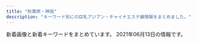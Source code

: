 ```yaml
---
title: "秋葉原・神田"
description: "キーワード別にの巨乳アジアン・チャイナエステ嬢情報をまとめました。"
---
```


新着画像と新着キーワードをまとめています。
2021年06月13日の情報です。

<DmmAffiliateIns />
<KeywordTable
  shops={
    [
    {
        "name": "\u767e\u5408",
        "img_links": [
            "http://yuri.es-relax.info/images/sayuri1.jpg",
            "http://yuri.es-relax.info/images/bg_header.jpg",
            "http://yuri.es-relax.info/images/info5.jpg",
            "http://yuri.es-relax.info/images/nao1.jpg",
            "http://yuri.es-relax.info/gals/riri1.jpg",
            "http://yuri.es-relax.info/images/yuyu1.jpg",
            "http://yuri.es-relax.info/images/info3.png",
            "http://yuri.es-relax.info/gals/mimi1.jpg",
            "http://yuri.es-relax.info/images/nana1.jpg",
            "http://yuri.es-relax.info/images/hana1.jpg",
            "http://yuri.es-relax.info/gals/yuki1.jpg"
        ],
        "station": "JR\u795e\u7530\u99c5\u6771\u53e3",
        "url": "http://yuri.es-relax.info/",
        "keywords": {
            "86": 14,
            "D": 12,
            "88": 2
        }
    },
    {
        "station": "JR\u79cb\u8449\u539f\u99c5\u662d\u548c\u901a\u308a\u53e3",
        "name": "BELIRE \uff5e\u30d9\u30ea\u30fc\u30eb\uff5e",
        "img_links": [
            "http://belire.este.work/nav-004.png",
            "http://belire.este.work/2/uploadimg/1610605644.jpg",
            "http://belire.este.work/tel.png",
            "http://belire.este.work/s.jpg",
            "http://belire.este.work/2/uploadimg/1610605582.jpg",
            "http://belire.este.work/nav-003.png",
            "http://belire.este.work/nav-006.png",
            "http://belire.este.work/2/uploadimg/1615207989.jpeg",
            "http://belire.este.work/2/uploadimg/1610605742.jpg",
            "http://belire.este.work/nav-001.png",
            "http://belire.este.work/2/uploadimg/1610605548.jpg",
            "http://belire.este.work/nav-002.png",
            "http://belire.este.work/2/uploadimg/1610605503.jpg",
            "http://belire.este.work/2/uploadimg/1610605615.jpg",
            "http://belire.este.work/2/uploadimg/1610605327.jpg",
            "http://belire.este.work/no.png",
            "http://belire.este.work/2/uploadimg/1610605808.jpg",
            "http://belire.este.work/2/uploadimg/1615208613.jpg",
            "http://belire.este.work/2/uploadimg/1610605976.jpg",
            "http://belire.este.work/2/uploadimg/1610605467.jpg",
            "http://belire.este.work/2/uploadimg/1610605371.jpg",
            "http://belire.este.work/nav-005.png",
            "http://belire.este.work/2/uploadimg/1610605894.jpg",
            "http://belire.este.work/2/uploadimg/1617950122.jpg",
            "http://belire.este.work/2/uploadimg/1610605781.jpg"
        ],
        "keywords": {
            "98": 1,
            "83": 1,
            "D": 13,
            "\u30bb\u30af\u30b7\u30fc": 1,
            "86": 14,
            "C": 1,
            "G": 1
        },
        "url": "http://belire.este.work/"
    },
    {
        "url": "https://yumegokochi1.com/",
        "keywords": {},
        "name": "\u30d1\u30f3\u30c0\u30de\u30c3\u30b5\u30fc\u30b8",
        "img_links": [
            "https://yumegokochi1.com/_src/49451739/s__37322773.jpg",
            "https://yumegokochi1.com/_src/55217507/214f3b06-7a93-4435-b67c-653f20247784.jpg",
            "https://yumegokochi1.com/_src/49451714/img20200920211111185467.png",
            "https://yumegokochi1.com/_src/49800727/1.jpg",
            "https://yumegokochi1.com/_src/49451804/9dfc3519-db15-4421-9d5a-72bca41cf758.jpg",
            "https://yumegokochi1.com/_src/53271233/hinamatsuri.png",
            "https://yumegokochi1.com/_src/49451698/img20200920211111185467.png",
            "https://yumegokochi1.com/_src/55217509/1195bb54-42ae-4ce1-a948-abcf52be2a7c.jpg",
            "https://yumegokochi1.com/_src/49451751/s__37707790.jpg",
            "https://yumegokochi1.com/_src/55217505/2c753258-4b4a-4436-bb01-dddebc1a6933.jpg",
            "https://yumegokochi1.com/_src/49801147/1.jpg",
            "https://yumegokochi1.com/_src/49451694/img20200920141422782540.png",
            "https://yumegokochi1.com/_src/49451706/img20200921221149975618.png",
            "https://yumegokochi1.com/_src/49451762/9dfc3519-db15-4421-9d5a-72bca41cf758.jpg",
            "https://yumegokochi1.com/_src/49451712/gettyimages-1124713982.jpg",
            "https://yumegokochi1.com/_src/55217501/6990384c-3515-4833-8cda-d2f79c2cc75a.jpg",
            "https://yumegokochi1.com/_src/49451690/tel.png",
            "https://yumegokochi1.com/_src/55217511/0c95e25e-714f-4694-8eef-4c2b56b7b26d.jpg",
            "https://yumegokochi1.com/_src/55217503/426fd58b-9de8-45c4-a8e1-43f1d9723af9.jpg",
            "https://yumegokochi1.com/_src/49451725/img20200920211111185467.png",
            "https://yumegokochi1.com/_src/49451708/img20200921221149975618.png",
            "https://yumegokochi1.com/_src/49451710/gettyimages-1124713982.jpg",
            "https://yumegokochi1.com/_src/49451704/img20200921221149975618.png"
        ],
        "station": "JR\u79cb\u8449\u539f\u99c5\u662d\u548c\u901a\u308a\u53e3"
    },
    {
        "name": "\u5143\u6c17\u5802\uff5e\u3052\u3093\u304d\u3069\u3046\uff5e",
        "keywords": {
            "86": 7,
            "C": 26,
            "D": 13,
            "91": 3,
            "E": 2,
            "F": 4,
            "87": 6,
            "85": 8,
            "88": 4,
            "H": 1
        },
        "img_links": [
            "http://genkidou.work/img/sta23.jpg",
            "http://genkidou.work/img/acc1.jpg",
            "http://genkidou.work/img/st28.jpg",
            "http://genkidou.work/img/st16.jpg",
            "http://genkidou.work/sp/img/st28.jpg",
            "http://genkidou.work/img/s4.jpg",
            "http://genkidou.work/sp/img/st6.jpg",
            "http://genkidou.work/img/st20.jpg",
            "http://genkidou.work/img/st0011.jpg",
            "http://genkidou.work/img/mo.png",
            "http://genkidou.work/img/s5.jpg",
            "http://genkidou.work/sp/img/tel.jpg",
            "http://genkidou.work/img/st29.jpg",
            "http://genkidou.work/sp/img/botton.jpg",
            "http://genkidou.work/img/koko_468x60.png",
            "http://genkidou.work/sp/img/st11.jpg",
            "http://genkidou.work/sp/img/sys.jpg",
            "http://genkidou.work/img/sta22.jpg",
            "http://genkidou.work/img/botton.jpg",
            "http://genkidou.work/sp/img/acc5.jpg",
            "http://genkidou.work/img/sta2.jpg",
            "http://genkidou.work/img/st010.jpg",
            "http://genkidou.work/sp/img/cam.jpg",
            "http://genkidou.work/sp/img/info.jpg",
            "http://genkidou.work/img/st2.jpg",
            "http://genkidou.work/sp/img/acc2.jpg",
            "http://genkidou.work/img/body2.jpg",
            "http://genkidou.work/img/sta10.jpg",
            "http://genkidou.work/sp/img/t-r.jpg",
            "http://genkidou.work/sp/img/pc.jpg",
            "http://genkidou.work/img/sta16.jpg",
            "http://genkidou.work/sp/img/t-s.jpg",
            "http://genkidou.work/img/acc5.jpg",
            "http://genkidou.work/img/sta28.jpg",
            "http://genkidou.work/sp/img/st27.jpg",
            "http://genkidou.work/img/fla.jpg",
            "http://genkidou.work/sp/img/time.jpg",
            "http://genkidou.work/img/fla-3.jpg",
            "http://genkidou.work/img/sta30.jpg",
            "http://genkidou.work/img/sta29.jpg",
            "http://genkidou.work/img/acc3.jpg",
            "http://genkidou.work/sp/img/p10.jpg",
            "http://genkidou.work/img/st6.jpg",
            "http://genkidou.work/sp/img/acc3.jpg",
            "http://genkidou.work/img/st011.jpg",
            "http://genkidou.work/sp/img/st30.jpg",
            "http://genkidou.work/img/st23.jpg",
            "http://genkidou.work/img/s2.jpg",
            "http://genkidou.work/sp/img/st29.jpg",
            "http://genkidou.work/sp/img/t-o.jpg",
            "http://genkidou.work/img/fla-1.jpg",
            "http://genkidou.work/sp/img/t-a.jpg",
            "http://genkidou.work/sp/img/sch.jpg",
            "http://genkidou.work/sp/img/st20.jpg",
            "http://genkidou.work/img/st30.jpg",
            "http://genkidou.work/img/sta6.jpg",
            "http://genkidou.work/sp/img/pic.jpg",
            "http://genkidou.work/img/sta20.jpg",
            "http://genkidou.work/sp/img/t-t.jpg",
            "http://genkidou.work/img/sta27.jpg",
            "http://genkidou.work/img/s1.jpg",
            "http://genkidou.work/img/acc2.jpg",
            "http://genkidou.work/sp/img/acc6.jpg",
            "http://genkidou.work/sp/img/p28.jpg",
            "http://genkidou.work/img/sta11.jpg",
            "http://genkidou.work/img/head.jpg",
            "http://genkidou.work/img/st27.jpg",
            "http://genkidou.work/sp/img/st23.jpg",
            "http://genkidou.work/sp/img/koko_234x60.png",
            "http://genkidou.work/sp/img/tit.jpg",
            "http://genkidou.work/img/fla-2.jpg",
            "http://genkidou.work/img/acc6.jpg",
            "http://genkidou.work/sp/img/add.jpg",
            "http://genkidou.work/sp/img/st10.jpg",
            "http://genkidou.work/sp/img/acc4.jpg",
            "http://genkidou.work/sp/img/st2.jpg",
            "http://genkidou.work/img/st22.jpg",
            "http://genkidou.work/sp/img/st22.jpg",
            "http://genkidou.work/sp/img/st16.jpg",
            "http://genkidou.work/sp/img/p27.jpg",
            "http://genkidou.work/img/acc4.jpg",
            "http://genkidou.work/sp/img/acc1.jpg"
        ],
        "station": "JR\u795e\u7530\u99c5\u897f\u53e3",
        "url": "http://genkidou.work/"
    },
    {
        "img_links": [
            "http://kenkoubo.link/wp-content/uploads/2017/03/05a.jpg",
            "http://kenkoubo.link/wp-content/themes/template-salon2/images/pickup-ttl.png",
            "http://kenkoubo.link/wp-content/uploads/2017/03/05.jpg",
            "http://kenkoubo.link/wp-content/uploads/2021/03/ayaka_4-300x400.jpeg",
            "http://kenkoubo.link/wp-content/uploads/2017/03/03-1.jpg",
            "http://kenkoubo.link/wp-content/uploads/2021/03/ayaka_4.jpeg",
            "http://kenkoubo.link/wp-content/themes/template-salon2/images/camp-bnr2.png",
            "http://kenkoubo.link/wp-content/uploads/2019/05/rin_image_1_syusei-250x375.jpeg",
            "http://kenkoubo.link/wp-content/themes/template-salon2/images/telm.png",
            "http://kenkoubo.link/wp-content/themes/template-salon2/images/info.png",
            "http://kenkoubo.link/wp-content/uploads/2017/03/07-1.jpg",
            "http://kenkoubo.link/wp-content/themes/template-salon2/images/08.jpg",
            "http://kenkoubo.link/wp-content/themes/template-salon2/images/05.jpg",
            "http://kenkoubo.link/wp-content/themes/template-salon2/images/slider1.jpg",
            "http://kenkoubo.link/wp-content/uploads/2017/03/05-1.jpg",
            "http://kenkoubo.link/wp-content/uploads/2019/05/rin_image_1_syusei-900x1600.jpeg",
            "http://kenkoubo.link/wp-content/uploads/2017/03/08a.jpg",
            "http://kenkoubo.link/wp-content/uploads/2017/03/08-250x375.jpg",
            "http://kenkoubo.link/wp-content/uploads/2017/03/09.jpg",
            "http://kenkoubo.link/wp-content/themes/template-salon2/images/camp-bnr4.png",
            "http://kenkoubo.link/wp-content/themes/template-salon2/images/camp-bnr.png",
            "http://kenkoubo.link/wp-content/uploads/2020/11/yuko_image_syusei-1.jpg",
            "http://kenkoubo.link/wp-content/uploads/2019/05/ai_image_1_syusei-250x375.jpeg",
            "http://kenkoubo.link/wp-content/themes/template-salon2/images/camp-bnr3.png",
            "http://kenkoubo.link/wp-content/themes/template-salon2/images/news-ttl.png",
            "https://www.mens-anavi.com/img/mens-esthe1.png",
            "http://kenkoubo.link/wp-content/themes/template-salon2/images/03.jpg",
            "http://kenkoubo.link/wp-content/uploads/2017/03/05-1-250x375.jpg",
            "http://kenkoubo.link/wp-content/uploads/2017/03/08-2.jpg",
            "http://kenkoubo.link/wp-content/themes/template-salon2/images/pickup-frame.png",
            "http://kenkoubo.link/wp-content/uploads/2017/03/08.jpg",
            "http://kenkoubo.link/wp-content/uploads/2021/03/ayaka_01-900x1201.jpeg",
            "http://es-tsudanuma.com/wp-content/uploads/2016/10/massage-de_88_31.jpg",
            "http://kenkoubo.link/wp-content/uploads/2020/11/yuko_image_syusei-1-250x375.jpg",
            "http://kenkoubo.link/wp-content/uploads/2021/03/ayaka_01-250x375.jpeg",
            "http://kenkoubo.link/wp-content/themes/template-salon2/images/info2.png",
            "http://kenkoubo.link/wp-content/uploads/2017/03/03-1-250x375.jpg",
            "http://kenkoubo.link/wp-content/uploads/2019/05/ai_image_1_syusei-900x1600.jpeg"
        ],
        "keywords": {
            "89": 4,
            "88": 4,
            "D": 6,
            "85": 2,
            "90": 2,
            "86": 2,
            "C": 8
        },
        "url": "http://kenkoubo.link",
        "name": "\u5065\u5eb7\u574a",
        "station": "JR\u795e\u7530\u99c5\u5317\u53e3"
    },
    {
        "name": "Aroma God -\u30a2\u30ed\u30de\u30b4\u30c3\u30c9-",
        "img_links": [
            "https://aroma-god.tokyo/img/system/campaign_new.jpg",
            "https://aroma-god.tokyo/img/top/nav_10.jpg",
            "https://aroma-god.tokyo/img/top/nav_07.jpg",
            "https://aroma-god.tokyo/img/system/campaign_open.jpg",
            "https://aroma-god.tokyo/img/top/nav_04.jpg",
            "https://aroma-god.tokyo/img/top/mobile.jpg",
            "https://aroma-god.tokyo/img/top/pic-1.png",
            "https://aroma-god.tokyo/img/st/st_rino.jpg",
            "https://aroma-god.tokyo/img/st/st_yui.jpg",
            "https://aroma-god.tokyo/img/st/st_ai.jpg",
            "https://aroma-god.tokyo/img/st/st_yuri.jpg",
            "https://aroma-god.tokyo/img/st/st_kaori.jpg",
            "https://aroma-god.tokyo/img/system/sys_step2.jpg",
            "https://aroma-god.tokyo/img/top/nav_05.jpg",
            "https://aroma-god.tokyo/img/system/sys_step3.jpg",
            "https://aroma-god.tokyo/img/top/pic-11.jpg",
            "https://aroma-god.tokyo/img/top/nav_09.jpg",
            "https://aroma-god.tokyo/img/st/st_rei.jpg",
            "https://aroma-god.tokyo/img/st/st_rika.jpg",
            "https://aroma-god.tokyo/img/system/sys_step4.jpg",
            "https://aroma-god.tokyo/img/system/sys_step1.jpg",
            "https://aroma-god.tokyo/img/st/st_yuki.jpg",
            "https://aroma-god.tokyo/img/top/nav_06.jpg",
            "https://aroma-god.tokyo/img/st/st_.jpg",
            "https://aroma-god.tokyo/img/system/campaign_birthday.jpg",
            "https://aroma-god.tokyo/img/top/nav_03.jpg"
        ],
        "keywords": {
            "C": 16,
            "\u7206\u4e73": 1,
            "84": 4,
            "F": 23,
            "86": 8,
            "D": 12,
            "\u4e73": 1,
            "82": 4,
            "90": 8,
            "83": 8,
            "88": 19
        },
        "station": "JR\u795e\u7530\u99c5\u5317\u53e3",
        "url": "https://aroma-god.tokyo/"
    },
    {
        "url": "http://www.asakusabashi-est.xyz/",
        "img_links": [
            "http://www.asakusabashi-est.xyz/images/shop/zi3.png",
            "http://www.asakusabashi-est.xyz/images/top/t2.jpg",
            "http://www.asakusabashi-est.xyz/images/shop/zi4.png",
            "http://www.asakusabashi-est.xyz/images/index-aridel_07.jpg",
            "http://www.asakusabashi-est.xyz/images/index-aridel_18.jpg",
            "http://www.asakusabashi-est.xyz/images/top/t3.png",
            "http://www.asakusabashi-est.xyz/images/idnex-down/index-down-if_12.jpg",
            "http://www.asakusabashi-est.xyz/images/shop/zi2.png",
            "http://www.asakusabashi-est.xyz/images/index-aridel_20.jpg",
            "http://www.asakusabashi-est.xyz/images/staff/4/2.jpg",
            "http://www.asakusabashi-est.xyz/images/staff/4/3.jpg",
            "http://www.asakusabashi-est.xyz/images/sys/lanmu-zi-s7.png",
            "http://www.asakusabashi-est.xyz/images/staff/2/moro/moro.jpg",
            "http://www.asakusabashi-est.xyz/images/index-aridel_10.jpg",
            "http://www.asakusabashi-est.xyz/images/staff/6.jpg",
            "http://www.asakusabashi-est.xyz/images/nav/lanmu-t-job.jpg",
            "http://www.asakusabashi-est.xyz/images/index-aridel_24.jpg",
            "http://www.asakusabashi-est.xyz/images/staff/4/4.jpg",
            "http://www.asakusabashi-est.xyz/images/staff/akira.jpg",
            "http://www.asakusabashi-est.xyz/images/idnex-down/index-down-if_07.jpg",
            "http://www.asakusabashi-est.xyz/images/index-aridel_02.jpg",
            "http://www.asakusabashi-est.xyz/images/idnex-down/index-down-if_05.jpg",
            "http://www.asakusabashi-est.xyz/images/shop/zi.png",
            "http://www.asakusabashi-est.xyz/images/idnex-down/index-down-if_03.jpg",
            "http://www.asakusabashi-est.xyz/images/nav/lanmu-t-st.jpg",
            "http://www.asakusabashi-est.xyz/images/top/t3.jpg",
            "http://www.asakusabashi-est.xyz/images/nav/lanmu-t-sys.jpg"
        ],
        "keywords": {
            "84": 1
        },
        "name": "Oualia\u30fb\u30af\u30aa\u30ea\u30a2",
        "station": "JR\u6d45\u8349\u6a4b\u99c5\u6771\u53e3"
    },
    {
        "img_links": [
            "http://esute-kanda.tokyo/images/st/st_ryo.jpg",
            "http://esute-kanda.tokyo/images/st/st_nono.jpg",
            "http://esute-kanda.tokyo/images/st/st_ringo.jpg",
            "http://esute-kanda.tokyo/images/st/st_mariko.jpg",
            "http://esute-kanda.tokyo/images/st/st_yuki.jpg",
            "http://esute-kanda.tokyo/images/st/st_nanami.jpg",
            "http://esute-kanda.tokyo/images/st/st_yuuka.jpg",
            "http://esute-kanda.tokyo/images/st/st_riko.jpg",
            "http://esute-kanda.tokyo/images/st/st_rui2.jpg",
            "http://esute-kanda.tokyo/images/st/st_jennie.jpg",
            "http://esute-kanda.tokyo/images/access/ac_photo.jpg",
            "http://esute-kanda.tokyo/images/top2.png",
            "http://esute-kanda.tokyo/images/st/st_moka.jpg",
            "http://esute-kanda.tokyo/images/st/st_mao.jpg",
            "http://esute-kanda.tokyo/images/top.png",
            "http://esute-kanda.tokyo/images/st/st_riri.jpg",
            "http://esute-kanda.tokyo/images/st/st_ran.jpg",
            "http://esute-kanda.tokyo/images/st/st_neko.jpg",
            "http://esute-kanda.tokyo/images/st/st_melon.jpg",
            "http://esute-kanda.tokyo/images/st/st_kanon.jpg",
            "http://esute-kanda.tokyo/images/st/st_mitsu.jpg",
            "http://esute-kanda.tokyo/images/st/st_sara.jpg",
            "http://esute-kanda.tokyo/images/st/st_jennie2.jpg",
            "http://esute-kanda.tokyo/images/st/st_suzu.jpg",
            "http://esute-kanda.tokyo/images/st/st_kokona.jpg",
            "http://esute-kanda.tokyo/images/st/st_yuyu.jpg",
            "http://esute-kanda.tokyo/images/st/st_ayaka.jpg"
        ],
        "url": "http://esute-kanda.tokyo/",
        "name": "\u8336\u8336",
        "keywords": {
            "F": 12,
            "\u4e73": 4,
            "D": 9,
            "\u5de8\u4e73": 1,
            "\u80f8": 2,
            "\u7206\u4e73": 3,
            "C": 18,
            "E": 3,
            "G": 4
        },
        "station": "\u795e\u7530\u99c5\u897f\u53e3"
    },
    {
        "img_links": [
            "http://jasmine-massage.info/img/head.jpg",
            "http://jasmine-massage.info/i/img/sta213.jpg",
            "http://jasmine-massage.info/img/sta218.jpg",
            "http://jasmine-massage.info/img/s213.jpg",
            "http://jasmine-massage.info/img/s218.jpg",
            "http://jasmine-massage.info/i/img/r1.jpg",
            "http://jasmine-massage.info/img/sj.jpg",
            "http://jasmine-massage.info/img/nos.jpg",
            "http://jasmine-massage.info/i/img/sta214.jpg",
            "http://jasmine-massage.info/i/img/r2.jpg",
            "http://jasmine-massage.info/img/botton.jpg",
            "http://jasmine-massage.info/img/st213.jpg",
            "http://jasmine-massage.info/img/sta213.jpg",
            "http://jasmine-massage.info/img/s214.jpg",
            "http://jasmine-massage.info/img/st218.jpg",
            "http://jasmine-massage.info/i/img/r3.jpg",
            "http://jasmine-massage.info/img/mo.png",
            "http://jasmine-massage.info/i/img/r4.jpg",
            "http://jasmine-massage.info/img/st214.jpg",
            "http://jasmine-massage.info/i/img/st218.jpg",
            "http://jasmine-massage.info/img/sta214.jpg",
            "http://jasmine-massage.info/i/img/sta218.jpg"
        ],
        "url": "http://jasmine-massage.info/",
        "keywords": {
            "86": 3,
            "D": 3,
            "85": 4,
            "C": 14
        },
        "station": "JR\u79cb\u8449\u539f\u99c5\u662d\u548c\u901a\u308a\u53e3",
        "name": "\u96a0\u308c\u5bb6"
    },
    {
        "url": "http://kaede.tyo.cm/",
        "keywords": {
            "D": 20,
            "85": 5,
            "88": 2,
            "C": 2,
            "84": 2,
            "F": 1,
            "87": 6,
            "90": 1,
            "E": 5,
            "86": 12,
            "\u4e73": 1
        },
        "station": "JR\u795e\u7530\u99c5\u6771\u53e3",
        "name": "\u604b\u306e\u82b1",
        "img_links": [
            "http://kaede.tyo.cm/photos/sites/15/2018/03/2018031401333199.jpg",
            "http://kaede.tyo.cm/photos/sites/15/2018/09/2018090301232862.jpg",
            "http://kaede.tyo.cm/images/mobile.png",
            "http://kaede.tyo.cm/photos/sites/15/2017/03/298510852981895493.jpg",
            "http://kaede.tyo.cm/photos/sites/15/2019/09/2019092410360674.jpg",
            "http://kaede.tyo.cm/photos/sites/15/2018/12/2018122510575438.jpg",
            "http://kaede.tyo.cm/photos/sites/15/2019/08/201908021145272.jpg",
            "http://kaede.tyo.cm/photos/sites/15/2018/12/2018122811325315.jpg",
            "http://kaede.tyo.cm/photos/sites/15/2017/05/05.jpg",
            "http://kaede.tyo.cm/photos/sites/15/2017/04/8.jpg",
            "http://kaede.tyo.cm/photos/sites/15/2017/04/st4.jpg",
            "http://kaede.tyo.cm/photos/sites/15/2019/11/2019110102312976.jpg",
            "http://kaede.tyo.cm/photos/sites/15/2018/09/2018092310253191.jpg",
            "http://kaede.tyo.cm/photos/sites/15/2018/10/2018101210462259.jpg",
            "http://kaede.tyo.cm/photos/sites/15/2018/07/2018070602462928.jpg",
            "http://kaede.tyo.cm/photos/sites/15/2018/12/2018122510562151.jpg",
            "http://kaede.tyo.cm/images/top.png",
            "http://kaede.tyo.cm/images/n1.jpg",
            "http://kaede.tyo.cm/photos/sites/15/2019/01/2019012110352218.jpg",
            "http://kaede.tyo.cm/photos/sites/15/2017/04/03.jpg",
            "http://kaede.tyo.cm/photos/sites/15/2018/04/2018042103445537.jpg",
            "http://kaede.tyo.cm/photos/sites/15/2018/07/2018071202180120.jpg",
            "http://kaede.tyo.cm/images/s_pick.png",
            "http://kaede.tyo.cm/photos/sites/15/2018/07/201807050359241.jpg",
            "http://kaede.tyo.cm/photos/sites/15/2019/07/2019072310543855.jpg",
            "http://kaede.tyo.cm/photos/sites/15/2017/12/2017121802123582.jpg",
            "http://kaede.tyo.cm/images/s1.png",
            "http://kaede.tyo.cm/images/room4.jpg",
            "http://kaede.tyo.cm/photos/sites/15/2018/01/2018013009203349.jpg",
            "http://kaede.tyo.cm/photos/sites/15/2017/05/10.jpg",
            "http://kaede.tyo.cm/images/n3.png",
            "http://kaede.tyo.cm/photos/sites/15/2020/08/2020081913203996.jpg",
            "http://kaede.tyo.cm/images/s_news.png",
            "http://kaede.tyo.cm/photos/sites/15/2018/12/2018122110282270.jpg",
            "http://kaede.tyo.cm/images/room2.jpg",
            "http://kaede.tyo.cm/photos/sites/15/2018/05/2018052602053211.jpg",
            "http://kaede.tyo.cm/photos/sites/15/2020/03/2020031613344696.jpg",
            "http://kaede.tyo.cm/photos/sites/15/2018/06/2018060802410544.jpg",
            "http://kaede.tyo.cm/photos/sites/15/2019/11/2019110102312566.jpg",
            "http://kaede.tyo.cm/photos/sites/15/2017/07/\u5fae\u4fe1\u56fe\u7247_20170731133036.jpg",
            "http://kaede.tyo.cm/photos/sites/15/2019/05/2019051510502494.jpg",
            "http://kaede.tyo.cm/images/room1.jpg",
            "http://kaede.tyo.cm/images/room3.jpg",
            "http://kaede.tyo.cm/photos/sites/15/2018/03/2018032208244424.jpg",
            "http://kaede.tyo.cm/photos/sites/15/2019/08/201908031036100.jpg",
            "http://kaede.tyo.cm/images/s3.png",
            "http://kaede.tyo.cm/photos/sites/15/2019/07/2019072218445895.jpg",
            "http://kaede.tyo.cm/images/s_staff.jpg",
            "http://kaede.tyo.cm/photos/sites/15/2017/11/2017112902394723.jpg",
            "http://kaede.tyo.cm/photos/sites/15/2017/05/1.jpg"
        ]
    },
    {
        "img_links": [
            "http://esthe-aroma.pink/img/m5.jpg",
            "http://esthe-aroma.pink/img/fla.jpg",
            "http://esthe-aroma.pink/img/m6.jpg",
            "http://esthe-aroma.pink/img/top.jpg",
            "http://esthe-aroma.pink/img/m1.jpg",
            "http://esthe-aroma.pink/img/cg021.jpg",
            "http://esthe-aroma.pink/img/no.png",
            "http://esthe-aroma.pink/img/m10.jpg",
            "http://esthe-aroma.pink/img/m2.jpg",
            "http://esthe-aroma.pink/img/stan.png",
            "http://esthe-aroma.pink/img/m4.jpg",
            "http://esthe-aroma.pink/img/m60.jpg",
            "http://esthe-aroma.pink/img/cg01.jpg",
            "http://esthe-aroma.pink/img/cg04.jpg",
            "http://esthe-aroma.pink/img/m30.jpg",
            "http://esthe-aroma.pink/img/cg07.jpg",
            "http://esthe-aroma.pink/img/m20.jpg",
            "http://esthe-aroma.pink/img/noo.png",
            "http://esthe-aroma.pink/img/cg03.jpg",
            "http://esthe-aroma.pink/img/cg011.jpg",
            "http://esthe-aroma.pink/img/cg05.jpg",
            "http://esthe-aroma.pink/img/cg06.jpg",
            "http://esthe-aroma.pink/img/cg02.jpg",
            "http://esthe-aroma.pink/img/m3.jpg"
        ],
        "url": "http://esthe-aroma.pink/",
        "station": "JR\u795e\u7530\u99c5\u6771\u53e3",
        "keywords": {
            "87": 1,
            "E": 1,
            "86": 4,
            "D": 4,
            "C": 2,
            "85": 2
        },
        "name": "\u604b\u306e\u65e5"
    },
    {
        "img_links": [
            "http://nene-kanda.net/images/share/pagetop.png",
            "http://nene-kanda.net/images/1.jpg",
            "http://nene-kanda.net/images/share/sptel.png",
            "http://nene-kanda.net/images/st/st_mimi.jpg",
            "http://nene-kanda.net/images/3.jpg",
            "http://nene-kanda.net/images/st/st_mao.jpg",
            "http://nene-kanda.net/images/2.jpg",
            "http://nene-kanda.net/images/st/st_miki.jpg",
            "http://nene-kanda.net/images/4.jpg",
            "http://nene-kanda.net/images/st/st_mirei.jpg",
            "http://nene-kanda.net/images/st/st_hitomi.jpg",
            "http://nene-kanda.net/images/share/tel.png",
            "http://nene-kanda.net/images/st/st_ruru.jpg",
            "http://nene-kanda.net/images/st/st_mie.jpg",
            "http://nene-kanda.net/images/topimage/subimage.jpg",
            "http://nene-kanda.net/images/st/st_marumi.jpg",
            "http://nene-kanda.net/images/topimage/topimage.jpg",
            "http://nene-kanda.net/images/st/st_saki.jpg",
            "http://nene-kanda.net/images/st/st_rumi.jpg"
        ],
        "url": "http://nene-kanda.net/index.html",
        "keywords": {
            "E": 4,
            "C": 44,
            "D": 20,
            "F": 4
        },
        "name": "NeNe\uff5e\u30cd\u30cd\uff5e",
        "station": "JR\u795e\u7530\u99c5\u5317\u53e3"
    },
    {
        "station": "JR\u795e\u7530\u99c5\u897f\u53e3",
        "url": "https://kanda-on.work/",
        "img_links": [
            "https://kanda-on.work/images/st/st_lemon.jpg",
            "https://kanda-on.work/images/top_campaign_bottom.jpg",
            "https://kanda-on.work/images/top2.png",
            "https://kanda-on.work/images/top.png",
            "https://kanda-on.work/images/st/st_yuzuki.jpg",
            "https://kanda-on.work/images/st/st_mika2.jpg",
            "https://kanda-on.work/images/st/st_ringo.jpg",
            "https://kanda-on.work/images/st/st_rara.jpg",
            "https://kanda-on.work/images/top_campaign.jpg",
            "https://kanda-on.work/images/st/st_miki.jpg",
            "https://kanda-on.work/images/st/st_yuri.jpg",
            "https://kanda-on.work/images/st/st_ruka.jpg",
            "https://kanda-on.work/images/st/st_haruka.jpg",
            "https://kanda-on.work/images/st/st_rio.jpg",
            "https://kanda-on.work/images/st/st_yuumi.jpg",
            "https://kanda-on.work/images/st/st_moe.jpg",
            "https://kanda-on.work/images/st/st_koko.jpg",
            "https://kanda-on.work/images/st/st_rara2.jpg",
            "https://kanda-on.work/images/st/st_kaori.jpg",
            "https://kanda-on.work/images/st/st_kana.jpg",
            "https://kanda-on.work/images/st/st_yuki.jpg",
            "https://kanda-on.work/images/st/st_mika.jpg",
            "https://kanda-on.work/images/st/st_ayumi.jpg",
            "https://kanda-on.work/images/st/st_arisa.jpg",
            "https://kanda-on.work/images/st/st_saya.jpg",
            "https://kanda-on.work/images/st/st_ruru.jpg",
            "https://kanda-on.work/images/st/st_akira.jpg",
            "https://kanda-on.work/images/st/st_natsuko.jpg",
            "https://kanda-on.work/images/st/st_kiki.jpg",
            "https://kanda-on.work/images/st/st_mina.jpg"
        ],
        "name": "\u6e29",
        "keywords": {
            "F": 29,
            "C": 33,
            "\u5de8\u4e73": 5,
            "\u4e73": 5
        }
    },
    {
        "img_links": [
            "http://k-cocoro.co/images/right_top.png",
            "http://k-cocoro.co/images/003.jpg",
            "http://k-cocoro.co/images/nei_03.png",
            "http://k-cocoro.co/images/remo.jpg",
            "http://k-cocoro.co/images/ss.jpg",
            "http://k-cocoro.co/images/news_top.jpg",
            "http://k-cocoro.co/images/shishu_02.jpg",
            "http://k-cocoro.co/images/pagetop.png",
            "http://k-cocoro.co/images/tite-staff.png",
            "http://k-cocoro.co/images/itigo1.jpg",
            "http://k-cocoro.co/images/nei_01.png",
            "http://k-cocoro.co/images/right_bottom.png",
            "http://k-cocoro.co/images/tite-magazine.png",
            "http://k-cocoro.co/images/mail.png",
            "http://k-cocoro.co/images/rika.jpg",
            "http://k-cocoro.co/images/girl_03.png",
            "http://k-cocoro.co/images/girl_01.png",
            "http://k-cocoro.co/images/004.jpg",
            "http://k-cocoro.co/images/shishu_01.jpg",
            "http://k-cocoro.co/images/girlx_top.png",
            "http://k-cocoro.co/images/grande.jpg",
            "http://k-cocoro.co/images/001.jpg",
            "http://k-cocoro.co/images/noimage.jpg",
            "http://k-cocoro.co/images/girl_top.png",
            "http://k-cocoro.co/images/s2.jpg",
            "http://k-cocoro.co/images/shishu_03.jpg",
            "http://k-cocoro.co/images/002.jpg",
            "http://k-cocoro.co/images/itigo2.jpg",
            "http://k-cocoro.co/images/mya.jpg",
            "http://k-cocoro.co/images/yui.jpg",
            "http://k-cocoro.co/images/yu.jpg"
        ],
        "station": "JR\u795e\u7530\u99c5\u6771\u53e3",
        "url": "http://k-cocoro.co/",
        "keywords": {
            "E": 2,
            "D": 3
        },
        "name": "COCORO"
    },
    {
        "name": "\u30e9\u30d6\u30ac\u30fc\u30c7\u30f3",
        "station": "JR\u79cb\u8449\u539f\u99c5\u662d\u548c\u901a\u308a\u53e3",
        "url": "https://love-garden.jp/",
        "keywords": {
            "\u30bb\u30af\u30b7\u30fc": 8,
            "89": 10,
            "92": 10,
            "87": 20,
            "85": 10,
            "C": 20,
            "D": 30,
            "86": 20,
            "E": 20
        },
        "img_links": [
            "https://love-garden.jp/wp-content/uploads/2020/10/entrance02.png",
            "https://love-garden.jp/images/staff/kiki.jpg",
            "https://love-garden.jp/wp-content/uploads/2018/03/tomo24.jpg",
            "https://love-garden.jp/images/staff/sayaka23.jpg",
            "https://love-garden.jp/img/room/entrance01.png",
            "https://love-garden.jp/wp-content/uploads/2020/10/shot-830x576.png",
            "https://love-garden.jp/images/staff/satomi22.png",
            "https://love-garden.jp/wp-content/uploads/2020/11/kiki.jpg",
            "https://love-garden.jp/wp-content/uploads/2020/10/ElGEs4UUcAATW6J.jpg",
            "https://love-garden.jp/images/staff/sera23.png",
            "https://love-garden.jp/wp-content/uploads/2021/05/yumi22.jpg",
            "https://love-garden.jp/wp-content/uploads/2020/10/entrance02-830x553.png",
            "https://love-garden.jp/img/about/oil1.png",
            "https://love-garden.jp/wp-content/uploads/2020/10/ElGEs4UUcAATW6J-550x400.jpg",
            "https://love-garden.jp/wp-content/uploads/2020/10/sayaka23.jpg",
            "https://love-garden.jp/wp-content/uploads/2015/05/lovegardendefault.jpg",
            "https://love-garden.jp/img/about/akasuri.png",
            "https://love-garden.jp/wp-content/uploads/2017/03/06.png",
            "https://love-garden.jp/img/about/oil2.png",
            "https://love-garden.jp/images/staff/yumi22.jpg",
            "https://love-garden.jp/images/staff/mio22_edit.jpg",
            "https://love-garden.jp/wp-content/uploads/2020/10/sera23.jpg",
            "https://love-garden.jp/images/staff/tomo.jpg",
            "https://love-garden.jp/img/room/entrance02.png",
            "https://love-garden.jp/wp-content/uploads/2020/11/5_pc.png",
            "https://love-garden.jp/wp-content/uploads/2021/05/mio22_edit.jpg",
            "https://love-garden.jp/wp-content/uploads/2016/12/07.png",
            "https://love-garden.jp/wp-content/uploads/2020/11/2_pc.png",
            "https://love-garden.jp/wp-content/uploads/2020/10/satomi22.png",
            "https://love-garden.jp/wp-content/uploads/2016/12/07-550x400.png",
            "https://love-garden.jp/img/about/awasentai.png",
            "https://love-garden.jp/wp-content/uploads/2020/10/ElGEs4UUcAATW6J-830x1107.jpg",
            "https://love-garden.jp/wp-content/uploads/2020/10/shot-550x400.png",
            "https://love-garden.jp/wp-content/uploads/2020/10/shot.png"
        ]
    },
    {
        "keywords": {
            "C": 28,
            "86": 5,
            "87": 3,
            "F": 1,
            "D": 23,
            "89": 1,
            "E": 3,
            "85": 21,
            "84": 6
        },
        "name": "\u7652\u611b",
        "station": "JR\u79cb\u8449\u539f\u99c5\u662d\u548c\u901a\u308a\u53e3",
        "url": "http://yu-ai.work/",
        "img_links": [
            "http://yu-ai.work/img/sc22.jpg",
            "http://yu-ai.work/img/st23.jpg",
            "http://yu-ai.work/img/sta16.jpg",
            "http://yu-ai.work/img/st012.jpg",
            "http://yu-ai.work/img/st9.jpg",
            "http://yu-ai.work/sp/img/botton.jpg",
            "http://yu-ai.work/img/st15.jpg",
            "http://yu-ai.work/img/botton.jpg",
            "http://yu-ai.work/img/sta22.jpg",
            "http://yu-ai.work/sp/img/t-r.jpg",
            "http://yu-ai.work/sp/img/t-t.jpg",
            "http://yu-ai.work/img/sc15.jpg",
            "http://yu-ai.work/img/st18.jpg",
            "http://yu-ai.work/img/st010.jpg",
            "http://yu-ai.work/sp/img/add.jpg",
            "http://yu-ai.work/sp/img/p24.jpg",
            "http://yu-ai.work/sp/img/t-s.jpg",
            "http://yu-ai.work/sp/img/p10.jpg",
            "http://yu-ai.work/img/st16.jpg",
            "http://yu-ai.work/sp/img/tel.jpg",
            "http://yu-ai.work/sp/img/sta10.jpg",
            "http://yu-ai.work/sp/img/sta16.jpg",
            "http://yu-ai.work/img/acc1.jpg",
            "http://yu-ai.work/img/st018.jpg",
            "http://yu-ai.work/sp/img/info.jpg",
            "http://yu-ai.work/sp/img/p18.jpg",
            "http://yu-ai.work/img/sta10.jpg",
            "http://yu-ai.work/sp/img/sta22.jpg",
            "http://yu-ai.work/img/sc25.jpg",
            "http://yu-ai.work/sp/img/acc3.jpg",
            "http://yu-ai.work/sp/img/sta24.jpg",
            "http://yu-ai.work/img/sc18.jpg",
            "http://yu-ai.work/sp/img/pic.jpg",
            "http://yu-ai.work/img/acc3.jpg",
            "http://yu-ai.work/img/st12.jpg",
            "http://yu-ai.work/img/sc23.jpg",
            "http://yu-ai.work/sp/img/sta20.jpg",
            "http://yu-ai.work/sp/img/pc.jpg",
            "http://yu-ai.work/sp/img/sta12.jpg",
            "http://yu-ai.work/img/fla.jpg",
            "http://yu-ai.work/img/st25.jpg",
            "http://yu-ai.work/img/sta9.jpg",
            "http://yu-ai.work/img/sc16.jpg",
            "http://yu-ai.work/sp/img/p25.jpg",
            "http://yu-ai.work/img/st19.jpg",
            "http://yu-ai.work/img/st24.jpg",
            "http://yu-ai.work/sp/img/time.jpg",
            "http://yu-ai.work/sp/img/sta19.jpg",
            "http://yu-ai.work/sp/img/sta15.jpg",
            "http://yu-ai.work/img/sc12.jpg",
            "http://yu-ai.work/sp/img/t-o.jpg",
            "http://yu-ai.work/img/sta18.jpg",
            "http://yu-ai.work/img/sta25.jpg",
            "http://yu-ai.work/img/acc2.jpg",
            "http://yu-ai.work/img/sc24.jpg",
            "http://yu-ai.work/img/st009.jpg",
            "http://yu-ai.work/sp/img/cam.jpg",
            "http://yu-ai.work/sp/img/sta23.jpg",
            "http://yu-ai.work/img/sc9.jpg",
            "http://yu-ai.work/img/sc20.jpg",
            "http://yu-ai.work/img/st10.jpg",
            "http://yu-ai.work/img/sc10.jpg",
            "http://yu-ai.work/img/st09.jpg",
            "http://yu-ai.work/img/st0018.jpg",
            "http://yu-ai.work/sp/img/sta9.jpg",
            "http://yu-ai.work/sp/img/sta25.jpg",
            "http://yu-ai.work/img/st020.jpg",
            "http://yu-ai.work/img/st0012.jpg",
            "http://yu-ai.work/img/sta19.jpg",
            "http://yu-ai.work/img/sta20.jpg",
            "http://yu-ai.work/img/sc19.jpg",
            "http://yu-ai.work/img/st022.jpg",
            "http://yu-ai.work/sp/img/acc2.jpg",
            "http://yu-ai.work/img/st0022.jpg",
            "http://yu-ai.work/img/st20.jpg",
            "http://yu-ai.work/img/sta23.jpg",
            "http://yu-ai.work/sp/img/tit.jpg",
            "http://yu-ai.work/sp/img/t-a.jpg",
            "http://yu-ai.work/img/st22.jpg",
            "http://yu-ai.work/sp/img/sta18.jpg",
            "http://yu-ai.work/img/head.jpg",
            "http://yu-ai.work/img/sta12.jpg",
            "http://yu-ai.work/img/st00022.jpg",
            "http://yu-ai.work/sp/img/sys.jpg",
            "http://yu-ai.work/sp/img/acc1.jpg",
            "http://yu-ai.work/img/men-es-ran.jpg",
            "http://yu-ai.work/img/st015.jpg",
            "http://yu-ai.work/img/sta15.jpg",
            "http://yu-ai.work/img/st019.jpg",
            "http://yu-ai.work/img/sta24.jpg"
        ]
    },
    {
        "station": "JR\u795e\u7530\u99c5\u897f\u53e3",
        "img_links": [
            "http://chou-massage.work/img/fla-3.jpg",
            "http://chou-massage.work/img/sta15.jpg",
            "http://chou-massage.work/img/st18.jpg",
            "http://chou-massage.work/img/sta2.jpg",
            "http://chou-massage.work/sp/img/sta2.jpg",
            "http://chou-massage.work/img/sta7.jpg",
            "http://chou-massage.work/sp/img/sta7.jpg",
            "http://chou-massage.work/sp/img/sta12.jpg",
            "http://chou-massage.work/img/sta4.jpg",
            "http://chou-massage.work/img/sta18.jpg",
            "http://chou-massage.work/sp/img/sta14.jpg",
            "http://chou-massage.work/img/st4.jpg",
            "http://chou-massage.work/sp/img/sta15.jpg",
            "http://chou-massage.work/img/st12.jpg",
            "http://chou-massage.work/sp/img/sta3.jpg",
            "http://chou-massage.work/sp/img/fla-2.jpg",
            "http://chou-massage.work/img/st1.jpg",
            "http://chou-massage.work/img/mo.png",
            "http://chou-massage.work/sp/img/fla-1.jpg",
            "http://chou-massage.work/sp/img/koko_468x60.png",
            "http://chou-massage.work/sp/img/mo.png",
            "http://chou-massage.work/sp/img/st15.jpg",
            "http://chou-massage.work/sp/img/sta4.jpg",
            "http://chou-massage.work/img/koko_468x60.png",
            "http://chou-massage.work/img/st7.jpg",
            "http://chou-massage.work/sp/img/botton.jpg",
            "http://chou-massage.work/img/st14.jpg",
            "http://chou-massage.work/sp/img/st7.jpg",
            "http://chou-massage.work/sp/img/acc.jpg",
            "http://chou-massage.work/sp/img/st3.jpg",
            "http://chou-massage.work/sp/img/fla-3.jpg",
            "http://chou-massage.work/img/sta12.jpg",
            "http://chou-massage.work/img/sta14.jpg",
            "http://chou-massage.work/img/st3.jpg",
            "http://chou-massage.work/img/fla-1.jpg",
            "http://chou-massage.work/img/st2.jpg",
            "http://chou-massage.work/sp/img/st4.jpg",
            "http://chou-massage.work/sp/img/sta18.jpg",
            "http://chou-massage.work/sp/img/st18.jpg",
            "http://chou-massage.work/sp/img/sta1.jpg",
            "http://chou-massage.work/sp/img/st2.jpg",
            "http://chou-massage.work/img/st15.jpg",
            "http://chou-massage.work/img/botton.jpg",
            "http://chou-massage.work/img/sta3.jpg",
            "http://chou-massage.work/img/acc.jpg",
            "http://chou-massage.work/sp/img/st1.jpg",
            "http://chou-massage.work/sp/img/st12.jpg",
            "http://chou-massage.work/img/fla-2.jpg",
            "http://chou-massage.work/sp/img/st14.jpg",
            "http://chou-massage.work/img/sta1.jpg"
        ],
        "keywords": {
            "86": 12,
            "88": 2,
            "85": 8,
            "D": 14,
            "87": 4,
            "E": 4,
            "C": 38,
            "F": 2
        },
        "name": "\u8776",
        "url": "http://chou-massage.work/"
    },
    {
        "img_links": [
            "http://yume-massage.info/img/sta10.jpg",
            "http://yume-massage.info/img/s1.jpg",
            "http://yume-massage.info/sp/img/tit.jpg",
            "http://yume-massage.info/img/st5.jpg",
            "http://yume-massage.info/sp/img/cam.jpg",
            "http://yume-massage.info/sp/img/s4.jpg",
            "http://yume-massage.info/img/s6.jpg",
            "http://yume-massage.info/sp/img/pic.jpg",
            "http://yume-massage.info/img/st2.jpg",
            "http://yume-massage.info/img/botton.jpg",
            "http://yume-massage.info/img/sta9.jpg",
            "http://yume-massage.info/sp/img/t-a.jpg",
            "http://yume-massage.info/sp/img/t-t.jpg",
            "http://yume-massage.info/sp/img/t-s.jpg",
            "http://yume-massage.info/sp/img/botton.jpg",
            "http://yume-massage.info/img/st6.jpg",
            "http://yume-massage.info/sp/img/s8.jpg",
            "http://yume-massage.info/img/st4.jpg",
            "http://yume-massage.info/sp/img/tel.jpg",
            "http://yume-massage.info/img/st06.jpg",
            "http://yume-massage.info/img/st7.jpg",
            "http://yume-massage.info/img/st8.jpg",
            "http://yume-massage.info/img/sta6.jpg",
            "http://yume-massage.info/sp/img/s10.jpg",
            "http://yume-massage.info/img/sta7.jpg",
            "http://yume-massage.info/img/mo.png",
            "http://yume-massage.info/sp/img/p-9.jpg",
            "http://yume-massage.info/img/s7.jpg",
            "http://yume-massage.info/sp/img/time.jpg",
            "http://yume-massage.info/sp/img/info.jpg",
            "http://yume-massage.info/sp/img/sys.jpg",
            "http://yume-massage.info/img/st1.jpg",
            "http://yume-massage.info/sp/img/t-o.jpg",
            "http://yume-massage.info/img/s4.jpg",
            "http://yume-massage.info/img/st9.jpg",
            "http://yume-massage.info/sp/img/s1.jpg",
            "http://yume-massage.info/img/st3.jpg",
            "http://yume-massage.info/img/r9.jpg",
            "http://yume-massage.info/img/xmas.png",
            "http://yume-massage.info/sp/img/s9.jpg",
            "http://yume-massage.info/sp/img/pc.jpg",
            "http://yume-massage.info/img/head.jpg",
            "http://yume-massage.info/img/sta4.jpg",
            "http://yume-massage.info/img/sta1.jpg",
            "http://yume-massage.info/img/s10.jpg",
            "http://yume-massage.info/sp/img/p-10.jpg",
            "http://yume-massage.info/img/kan.jpg",
            "http://yume-massage.info/sp/img/add2.jpg",
            "http://yume-massage.info/img/s8.jpg",
            "http://yume-massage.info/img/st10.jpg",
            "http://yume-massage.info/img/s9.jpg",
            "http://yume-massage.info/sp/img/p-6.jpg",
            "http://yume-massage.info/img/nos.jpg",
            "http://yume-massage.info/img/head2.jpg",
            "http://yume-massage.info/sp/img/add.jpg",
            "http://yume-massage.info/sp/img/t-r.jpg",
            "http://yume-massage.info/img/sta8.jpg",
            "http://yume-massage.info/sp/img/s6.jpg",
            "http://yume-massage.info/sp/img/s7.jpg",
            "http://yume-massage.info/sp/img/kan.jpg"
        ],
        "station": "\u6d45\u8349\u6a4b\u99c5",
        "keywords": {
            "E": 7,
            "84": 3,
            "D": 7,
            "85": 2,
            "86": 3,
            "87": 6,
            "C": 20,
            "88": 3
        },
        "url": "http://yume-massage.info/",
        "name": "\u5922"
    },
    {
        "img_links": [
            "http://x-akb.info/img/bottom.png",
            "http://x-akb.info/img/p-43.jpg",
            "http://x-akb.info/img/st49.jpg",
            "http://x-akb.info/img/p-42.jpg",
            "http://x-akb.info/img/st043.jpg",
            "http://x-akb.info/img/t2.jpg",
            "http://x-akb.info/img/p-49.jpg",
            "http://x-akb.info/img/t1.jpg",
            "http://x-akb.info/img/st42.jpg",
            "http://x-akb.info/img/st40.jpg",
            "http://x-akb.info/img/nos.jpg",
            "http://x-akb.info/img/st0043.jpg",
            "http://x-akb.info/img/p-50.jpg",
            "http://x-akb.info/img/st46.jpg",
            "http://x-akb.info/img/p-34.jpg",
            "http://x-akb.info/img/p-45.jpg",
            "http://x-akb.info/img/mo.png",
            "http://asakusabashi.analytics.qlook.net/counter.png",
            "http://x-akb.info/img/st50.jpg",
            "http://x-akb.info/img/st35.jpg",
            "http://x-akb.info/img/st34.jpg",
            "http://x-akb.info/img/p-40.jpg",
            "http://x-akb.info/img/st36.jpg",
            "http://x-akb.info/img/p-36.jpg",
            "http://x-akb.info/img/st035.jpg",
            "http://x-akb.info/img/st45.jpg",
            "http://x-akb.info/img/p-44.jpg",
            "http://x-akb.info/img/p-35.jpg",
            "http://x-akb.info/img/st44.jpg",
            "http://x-akb.info/img/p-46.jpg",
            "http://x-akb.info/img/st0035.jpg",
            "http://x-akb.info/img/t3.jpg"
        ],
        "url": "http://x-akb.info/",
        "keywords": {
            "D": 10,
            "C": 19,
            "84": 1,
            "F": 1,
            "87": 5,
            "86": 4,
            "85": 1
        },
        "station": "JR\u6d45\u8349\u6a4b\u99c5\u6771\u53e3",
        "name": "AKB"
    },
    {
        "station": "JR\u795e\u7530\u99c5\u5317\u53e3",
        "url": "http://junpu.jpest.net/",
        "name": "\u795e\u7530\u5b66\u5712",
        "img_links": [
            "http://junpuadmin.jpest.net/uploads/2021/03/9D21D2BE-93E6-4BA6-A5ED-CE87FADAEED5-e1617202846703.jpeg",
            "http://junpuadmin.jpest.net/uploads/2021/05/523D3BC3-8159-4983-A1AB-E39505943B34-e1620651804304.jpeg",
            "http://junpu.jpest.net/images/b1.jpg",
            "http://junpuadmin.jpest.net/uploads/2021/03/3-1.jpeg",
            "http://junpu.jpest.net/images/tt.jpg",
            "http://junpuadmin.jpest.net/uploads/2021/05/7E5BBF8A-03C2-400D-ADFB-CD31D0419175-e1620651829966.jpeg",
            "http://junpu.jpest.net/images/r4.jpg",
            "http://junpuadmin.jpest.net/uploads/2021/03/7.jpeg",
            "http://junpu.jpest.net/images/telb1.jpg",
            "http://junpuadmin.jpest.net/uploads/2021/04/FF662B56-20CE-482B-9517-98A6DB2CC26A-e1619497814830.jpeg",
            "http://junpu.jpest.net/images/telhead.jpg",
            "http://junpuadmin.jpest.net/uploads/2021/03/2.jpeg",
            "http://junpuadmin.jpest.net/uploads/2021/03/5.jpeg",
            "http://junpu.jpest.net/images/head.jpg",
            "http://junpuadmin.jpest.net/uploads/2021/04/553AF37D-7AB5-42D8-81C8-0BFF8A42C3A0-e1619497784482.jpeg",
            "http://junpuadmin.jpest.net/uploads/2021/05/CA1470F1-778B-4224-B6DC-D7AEF7F2CD8C-e1620652051444.jpeg",
            "http://junpuadmin.jpest.net/uploads/2021/03/6.jpeg",
            "http://junpu.jpest.net/images/sys.png",
            "http://junpuadmin.jpest.net/uploads/2021/04/5958DE27-066A-4782-B520-C093141DC898.jpeg",
            "http://junpu.jpest.net/images/footer.jpg",
            "http://junpuadmin.jpest.net/uploads/2021/03/4.jpeg",
            "http://junpu.jpest.net/images/tiao.jpg",
            "http://junpuadmin.jpest.net/uploads/2021/03/641F6A7D-7990-40AA-AE7C-380F7849AD7D-e1617202823729.jpeg"
        ],
        "keywords": {
            "88": 2,
            "90": 1,
            "89": 1,
            "D": 2,
            "87": 1,
            "C": 3
        }
    },
    {
        "station": "JR\u6d45\u8349\u6a4b\u99c5\u6771\u53e3",
        "img_links": [],
        "url": "http://ainsel.tyo.ac/",
        "keywords": {},
        "name": "Ainsel\u30fb\u30a8\u30a4\u30f3\u30bb\u30eb"
    },
    {
        "name": "\u5c11\u5973\u5b66\u5712",
        "station": "JR\u79cb\u8449\u539f\u99c5\u662d\u548c\u901a\u308a\u53e3",
        "img_links": [
            "http://gakuen.jpest.net/images/c1.jpg",
            "http://gakuen.jpest.net/images/c9.jpg",
            "http://gakuen.jpest.net/images/c7.jpg",
            "http://gakuen.jpest.net/images/c4.jpg",
            "http://gakuenadmin.jpest.net/uploads/2021/04/2021042704423988.jpeg",
            "http://gakuenadmin.jpest.net/uploads/2020/11/2020111905172382.jpeg",
            "http://gakuenadmin.jpest.net/uploads/2021/01/2021013104085726.jpg",
            "http://gakuen.jpest.net/images/c8.jpg",
            "http://gakuenadmin.jpest.net/uploads/2021/03/2021032214491843-e1616424582330.jpeg",
            "http://gakuen.jpest.net/images/c5.jpg",
            "http://gakuen.jpest.net/images/c6.jpg",
            "http://gakuenadmin.jpest.net/uploads/2021/05/2021051012493374-e1620650985115.jpeg",
            "http://gakuenadmin.jpest.net/uploads/2021/04/2021042704442715-e1619498692111.jpeg",
            "http://gakuenadmin.jpest.net/uploads/2021/04/2021042704474970.jpeg",
            "http://gakuenadmin.jpest.net/uploads/2020/11/g4.jpg",
            "http://gakuenadmin.jpest.net/uploads/2020/11/2020111707403491.jpg",
            "http://gakuenadmin.jpest.net/uploads/2021/02/2021021405363587.jpeg",
            "http://gakuenadmin.jpest.net/uploads/2021/05/2021051012490765-e1620650958463.jpeg",
            "http://gakuenadmin.jpest.net/uploads/2021/01/2021013104094765.jpg",
            "http://gakuenadmin.jpest.net/uploads/2020/11/2020111905143846-e1619439547290.jpeg",
            "http://gakuen.jpest.net/images/tel.png",
            "http://gakuen.jpest.net/images/c10.jpg",
            "http://gakuenadmin.jpest.net/uploads/2020/11/202011170741460-e1613281451949.jpg",
            "http://gakuen.jpest.net/images/c3.jpg",
            "http://gakuenadmin.jpest.net/uploads/2021/06/2021060914292026-e1623248971419.jpeg",
            "http://gakuenadmin.jpest.net/uploads/2021/02/2021021404543031.jpg",
            "http://gakuen.jpest.net/images/c2.jpg"
        ],
        "url": "http://gakuen.jpest.net/",
        "keywords": {
            "C": 1,
            "89": 2,
            "F": 1,
            "88": 1,
            "E": 1
        }
    },
    {
        "img_links": [
            "http://genki-morix2.asia/img/i.png",
            "http://genki-morix2.asia/img/st59.jpg",
            "http://genki-morix2.asia/img/st51.jpg",
            "http://genki-morix2.asia/img/botton.png",
            "http://genki-morix2.asia/img/sta55.jpg",
            "http://genki-morix2.asia/img/st55.jpg",
            "http://genki-morix2.asia/img/st52.jpg",
            "http://genki-morix2.asia/img/st16.jpg",
            "http://genki-morix2.asia/img/no-photo-newface.jpg",
            "http://genki-morix2.asia/img/a.png",
            "http://genki-morix2.asia/img/st47.jpg",
            "http://genki-morix2.asia/img/st30.jpg",
            "http://genki-morix2.asia/img/st051.jpg",
            "http://genki-morix2.asia/img/Q.png",
            "http://genki-morix2.asia/img/sta51.jpg",
            "http://genki-morix2.asia/img/sta47.jpg",
            "http://genki-morix2.asia/img/sta59.jpg"
        ],
        "url": "http://genki-morix2.asia/",
        "name": "\u5143\u6c17\u30e2\u30ea\u30e2\u30ea",
        "station": "JR\u795e\u7530\u99c5\u6771\u53e3",
        "keywords": {
            "85": 3,
            "87": 7,
            "88": 3,
            "C": 9,
            "84": 2
        }
    },
    {
        "name": "\u795e\u7530\u3089\u304f\u697d",
        "url": "http://kanda.msa.jp/",
        "img_links": [
            "http://kanda.msa.jp/images/gallery/gallery_1.jpg",
            "http://kanda.msa.jp/images/gallery/gallery_c.jpg",
            "http://kanda.msa.jp/images/top/top_03.jpg",
            "http://kanda.msa.jp/images/home/top.jpg",
            "http://kanda.msa.jp/images/top/top_04.jpg",
            "http://kanda.msa.jp/images/home/QR.png",
            "http://kanda.msa.jp/images/top/top_08.png",
            "http://kanda.msa.jp/images/home/indnx_sale.png",
            "http://kanda.msa.jp/images/top/top_02.jpg",
            "http://kanda.msa.jp/images/gallery/gallery_4.jpg",
            "http://kanda.msa.jp/images/staff_image/staff_06.jpg",
            "http://kanda.msa.jp/images/staff_image/staff_02.jpg",
            "http://kanda.msa.jp/images/staff_image/staff_05.jpg",
            "http://kanda.msa.jp/images/home/indnx_re.jpg",
            "http://kanda.msa.jp/images/home/indnx_phone.jpg",
            "http://kanda.msa.jp/images/gallery/gallery_a.jpg",
            "http://kanda.msa.jp/images/top/top_01.jpg",
            "http://kanda.msa.jp/images/flash_a.jpg",
            "http://kanda.msa.jp/images/top/top_06.jpg",
            "http://kanda.msa.jp/images/flash_b.jpg",
            "http://kanda.msa.jp/images/gallery/gallery_d.jpg",
            "http://kanda.msa.jp/images/index_btm.jpg",
            "http://kanda.msa.jp/images/staff_image/staff_03.jpg",
            "http://kanda.msa.jp/images/staff_image/staff_01.jpg",
            "http://kanda.msa.jp/images/gallery/gallery_b.jpg",
            "http://kanda.msa.jp/images/home/indnx_qr.jpg",
            "http://kanda.msa.jp/images/gallery/gallery_2.jpg",
            "http://kanda.msa.jp/images/gallery/gallery_3.jpg",
            "http://kanda.msa.jp/images/top/top_05.jpg"
        ],
        "keywords": {},
        "station": "JR\u795e\u7530\u99c5\u5317\u53e3"
    },
    {
        "url": "http://relife.jpest.net/",
        "keywords": {
            "85": 8,
            "E": 11,
            "C": 15
        },
        "img_links": [
            "http://relifeadmin.jpest.net/uploads//2021/01/IMG_2171.jpg",
            "http://relife.jpest.net/images/03.jpg",
            "http://relifeadmin.jpest.net/uploads//2021/04/0632FFC8-93C8-4F1D-88BD-364C2CA3AAD9-e1619436169369.jpeg",
            "http://relifeadmin.jpest.net/uploads//2021/03/4082C373-F43B-4FF9-9F7D-0C0C02162F15.jpeg",
            "http://relifeadmin.jpest.net/uploads//2020/10/03F2B47F-0310-46C6-AEDE-A8D64FCF2853.jpeg",
            "http://relifeadmin.jpest.net/uploads//2021/03/31F3171B-05C9-4017-9EDC-8B1230FFFA5E-e1616413792413.jpeg",
            "http://relifeadmin.jpest.net/uploads//2021/04/1.jpg",
            "http://relifeadmin.jpest.net/uploads//2020/10/F908022A-9300-45F1-9C28-4A9EF0365F57.jpeg",
            "http://relifeadmin.jpest.net/uploads//2020/10/9D16F01A-1354-462D-9558-9F957927EF44.jpeg",
            "http://relifeadmin.jpest.net/uploads//2020/10/5AD15672-AEE6-4A0A-9CCF-259E75905FCF-e1603711283848.jpeg",
            "http://relife.jpest.net/images/033.jpg",
            "http://relifeadmin.jpest.net/uploads//2020/10/D81CC5DA-612A-4552-9C4C-145DABF87A82-e1603797285723.jpeg",
            "http://relifeadmin.jpest.net/uploads//2021/03/F6CA5A16-B99E-496D-AB73-DFFE18A4E0B9.jpeg",
            "http://relifeadmin.jpest.net/uploads//2021/03/F1762422-EC67-4A1B-A086-46A0FE212F54-e1616414141494.jpeg",
            "http://relifeadmin.jpest.net/uploads//2021/03/6A526146-BB8D-45A4-A864-42633965DBF0-e1616413783381.jpeg",
            "http://relife.jpest.net/images/04.jpg",
            "http://relifeadmin.jpest.net/uploads//2021/03/322B13E6-26A1-40C3-9EC9-427DE29CA167-e1619436493283.jpeg",
            "http://relifeadmin.jpest.net/uploads//2021/03/1.jpeg",
            "http://relifeadmin.jpest.net/uploads//2020/10/1A4C09F7-F63F-4224-B24D-9E199A9A4BDA.jpeg",
            "http://relifeadmin.jpest.net/uploads//2021/03/1C5F116C-58E4-4358-9BD7-1B33791B0CAA-e1616413763845.jpeg",
            "http://relifeadmin.jpest.net/uploads//2021/03/E6F9C65A-E4D0-41BD-839F-6AFE58551E3A.jpeg",
            "http://relifeadmin.jpest.net/uploads//2021/03/A7B9063B-BE9C-42C3-B5B8-39B0E93D461D-e1616414911549.jpeg",
            "http://relifeadmin.jpest.net/uploads//2020/10/940B0844-F20E-4D4A-B215-E5BA5372B8E8.jpeg",
            "http://relife.jpest.net/images/tt.jpg",
            "http://relife.jpest.net/images/mobile.jpg",
            "http://relifeadmin.jpest.net/uploads//2021/03/7773A505-C662-4875-94B7-9CA466B80C4E-e1616411927517.jpeg",
            "http://relifeadmin.jpest.net/uploads//2020/10/C74DC003-B774-4423-93B4-733B4938F550.jpeg",
            "http://relife.jpest.net/images/02.jpg"
        ],
        "station": "JR\u79cb\u8449\u539f\u99c5\u662d\u548c\u901a\u308a\u53e3",
        "name": "Relife\uff5e\u30ea\u30e9\u30a4\u30d5\uff5e"
    },
    {
        "name": "\u7652\u51e6\uff5e\u3086\u3069\u3053\u308d",
        "keywords": {
            "C": 54,
            "G": 27,
            "F": 27,
            "D": 297,
            "E": 54
        },
        "img_links": [
            "http://yudokoro.xyz/images/st/st_hana.jpg",
            "http://yudokoro.xyz/images/st/st_yui.jpg",
            "http://yudokoro.xyz/images/st/st_yaya.jpg",
            "http://yudokoro.xyz/images/st/st_rena.jpg",
            "http://yudokoro.xyz/images/st/st_koko.jpg",
            "http://yudokoro.xyz/images/st/st_narumi.jpg",
            "http://yudokoro.xyz/images/st/st_momoka.jpg",
            "http://yudokoro.xyz/images/st/st_yumi.jpg",
            "http://yudokoro.xyz/images/news_image.jpg",
            "http://yudokoro.xyz/images/header_main_visual1.jpg",
            "http://yudokoro.xyz/images/st/st_ao.jpg",
            "http://yudokoro.xyz/images/header_img.png",
            "http://yudokoro.xyz/images/st/st_ai.jpg",
            "http://yudokoro.xyz/images/st/st_yuyu.jpg",
            "http://yudokoro.xyz/images/st/st_maya.jpg",
            "http://yudokoro.xyz/images/header_main_visual3.jpg",
            "http://yudokoro.xyz/images/st/st_miho.jpg",
            "http://yudokoro.xyz/images/st/st_hime.jpg",
            "http://yudokoro.xyz/images/header_main_visual2.jpg",
            "http://yudokoro.xyz/images/campaign.jpg",
            "http://yudokoro.xyz/images/st/st_rara.jpg",
            "http://yudokoro.xyz/images/concept.jpg",
            "http://yudokoro.xyz/images/st/st_miro.jpg",
            "http://yudokoro.xyz/images/st/st_mimi.jpg"
        ],
        "url": "http://yudokoro.xyz/",
        "station": "JR\u795e\u7530\u99c5\u5317\u53e3"
    },
    {
        "url": "http://xn--vckg5a9gugx77p8s4b.biz/",
        "name": "\u82b1\u6c34\u6728",
        "station": "JR\u79cb\u8449\u539f\u99c5\u662d\u548c\u901a\u308a\u53e3",
        "img_links": [
            "http://xn--vckg5a9gugx77p8s4b.biz/images/cg09.jpg",
            "http://xn--vckg5a9gugx77p8s4b.biz/images/m30.jpg",
            "http://xn--vckg5a9gugx77p8s4b.biz/images/cg051.jpg",
            "http://xn--vckg5a9gugx77p8s4b.biz/images/lab.jpg",
            "http://xn--vckg5a9gugx77p8s4b.biz/images/cg101.jpg",
            "http://xn--vckg5a9gugx77p8s4b.biz/images/cg03.jpg",
            "http://xn--vckg5a9gugx77p8s4b.biz/images/m10.jpg",
            "http://xn--vckg5a9gugx77p8s4b.biz/images/cg061.jpg",
            "http://xn--vckg5a9gugx77p8s4b.biz/images/m40.jpg",
            "http://xn--vckg5a9gugx77p8s4b.biz/images/ret.jpg",
            "http://xn--vckg5a9gugx77p8s4b.biz/images/t4.jpg",
            "http://xn--vckg5a9gugx77p8s4b.biz/images/ret1.jpg",
            "http://xn--vckg5a9gugx77p8s4b.biz/images/cg01.jpg",
            "http://xn--vckg5a9gugx77p8s4b.biz/images/cg05.jpg",
            "http://xn--vckg5a9gugx77p8s4b.biz/images/cg041.jpg",
            "http://xn--vckg5a9gugx77p8s4b.biz/images/top.jpg",
            "http://xn--vckg5a9gugx77p8s4b.biz/images/cg04.jpg",
            "http://xn--vckg5a9gugx77p8s4b.biz/images/ltb.jpg",
            "http://xn--vckg5a9gugx77p8s4b.biz/images/cg021.jpg",
            "http://xn--vckg5a9gugx77p8s4b.biz/images/t2.jpg",
            "http://xn--vckg5a9gugx77p8s4b.biz/images/cg081.jpg",
            "http://xn--vckg5a9gugx77p8s4b.biz/images/rot.jpg",
            "http://xn--vckg5a9gugx77p8s4b.biz/images/fla.jpg",
            "http://xn--vckg5a9gugx77p8s4b.biz/images/cg091.jpg",
            "http://xn--vckg5a9gugx77p8s4b.biz/images/t3.jpg",
            "http://xn--vckg5a9gugx77p8s4b.biz/images/cg08.jpg",
            "http://xn--vckg5a9gugx77p8s4b.biz/images/cg06.jpg",
            "http://xn--vckg5a9gugx77p8s4b.biz/images/cg10.jpg",
            "http://xn--vckg5a9gugx77p8s4b.biz/images/cg02.jpg",
            "http://xn--vckg5a9gugx77p8s4b.biz/images/act.jpg",
            "http://xn--vckg5a9gugx77p8s4b.biz/images/no.png",
            "http://xn--vckg5a9gugx77p8s4b.biz/images/m60.jpg",
            "http://xn--vckg5a9gugx77p8s4b.biz/images/t5.jpg",
            "http://xn--vckg5a9gugx77p8s4b.biz/images/t1.jpg",
            "http://xn--vckg5a9gugx77p8s4b.biz/images/m50.jpg",
            "http://xn--vckg5a9gugx77p8s4b.biz/images/m20.jpg",
            "http://xn--vckg5a9gugx77p8s4b.biz/images/line.png",
            "http://xn--vckg5a9gugx77p8s4b.biz/images/cg07.jpg"
        ],
        "keywords": {
            "E": 5,
            "F": 2,
            "86": 7,
            "87": 1,
            "D": 2,
            "G": 1,
            "88": 2
        }
    },
    {
        "url": "https://mizuno-koi.com/",
        "station": "JR\u795e\u7530\u99c5\u5357\u53e3",
        "name": "\u6c34\u306e\u604b",
        "img_links": [
            "https://mizuno-koi.com/wp-content/themes/este/img/tel_header.png",
            "https://mizuno-koi.com/wp-content/uploads/2020/01/211mizunoko.jpg",
            "https://mizuno-koi.com/wp-content/themes/este/img/top-img02e.png",
            "https://mizuno-koi.com/wp-content/themes/este/img/tel_footer.png",
            "https://mizuno-koi.com/wp-content/uploads/2019/12/21897mizunoko.jpg",
            "https://mizuno-koi.com/wp-content/uploads/2021/06/2111mizunoko.jpg",
            "https://mizuno-koi.com/wp-content/uploads/2019/04/4567mizunoko.jpg",
            "https://mizuno-koi.com/wp-content/themes/este/img/top-img01.png",
            "https://mizuno-koi.com/wp-content/uploads/2021/03/9876543mizunoko.jpg",
            "https://mizuno-koi.com/wp-content/themes/este/img/1.jpg",
            "https://mizuno-koi.com/wp-content/themes/este/img/4.jpg",
            "https://mizuno-koi.com/wp-content/uploads/2019/12/121mizunoko.jpg",
            "https://mizuno-koi.com/wp-content/uploads/2021/03/32121mizunoko.jpg",
            "https://mizuno-koi.com/wp-content/uploads/2019/12/345678976mizunoko.jpg",
            "https://mizuno-koi.com/wp-content/uploads/2021/03/897261mizunoko.jpg",
            "https://mizuno-koi.com/wp-content/themes/este/img/top-img03.png",
            "https://mizuno-koi.com/wp-content/uploads/2019/12/21mizunoko.jpg",
            "https://mizuno-koi.com/wp-content/themes/este/img/top-img01a.png",
            "https://mizuno-koi.com/wp-content/themes/este/img/top-img01b.png",
            "https://mizuno-koi.com/wp-content/uploads/2021/03/2111mizunoko.jpg",
            "https://mizuno-koi.com/wp-content/uploads/2019/06/WechatIMG506.jpeg",
            "https://mizuno-koi.com/wp-content/themes/este/img/2.jpg",
            "https://mizuno-koi.com/wp-content/uploads/2021/05/87652178mizunoko.jpg",
            "https://mizuno-koi.com/wp-content/uploads/2021/05/8761iyashinoizumi.jpg",
            "https://mizuno-koi.com/wp-content/themes/este/img/3.jpg",
            "https://mizuno-koi.com/wp-content/themes/este/img/top-img04.png",
            "https://mizuno-koi.com/wp-content/uploads/2021/05/45678976mizunoko.jpg",
            "https://mizuno-koi.com/wp-content/themes/este/img/call.png"
        ],
        "keywords": {
            "C": 7,
            "E": 7,
            "D": 28
        }
    },
    {
        "keywords": {
            "86": 1,
            "88": 1,
            "G": 1,
            "E": 1,
            "F": 3,
            "90": 1,
            "D": 7,
            "89": 1,
            "87": 8
        },
        "station": "JR\u79cb\u8449\u539f\u99c5\u662d\u548c\u901a\u308a\u53e3",
        "img_links": [
            "http://www.rave.masg.info/files/014-03.jpg",
            "http://www.rave.masg.info/files/015.jpg",
            "http://www.rave.masg.info/files/003.jpg",
            "http://www.rave.masg.info/files/015-02.jpg",
            "http://www.rave.masg.info/files/006-03.jpg",
            "http://www.rave.masg.info/images/shop/shop03.jpg",
            "http://www.rave.masg.info/images/pick.png",
            "http://www.rave.masg.info/images/new3.png",
            "http://www.rave.masg.info/files/005-02.jpg",
            "http://www.rave.masg.info/images/s5.jpg",
            "http://www.rave.masg.info/files/006-02.jpg",
            "http://www.rave.masg.info/images/zi_staff.png",
            "http://www.rave.masg.info/files/015-03.jpg",
            "http://www.rave.masg.info/images/zi_massage.png",
            "http://www.rave.masg.info/images/xian.png",
            "http://www.rave.masg.info/files/014-02.jpg",
            "http://www.rave.masg.info/files/009-02.jpg",
            "http://www.rave.masg.info/files/016-02.jpg",
            "http://www.rave.masg.info/files/002-02.jpg",
            "http://www.rave.masg.info/images/main_bottom.png",
            "http://www.rave.masg.info/files/002.jpg",
            "http://www.rave.masg.info/files/003-03.jpg",
            "http://www.rave.masg.info/files/019-02.jpg",
            "http://www.rave.masg.info/files/002-03.jpg",
            "http://www.rave.masg.info/images/tel.png",
            "http://www.rave.masg.info/images/s4.jpg",
            "http://www.rave.masg.info/files/005.jpg",
            "http://www.rave.masg.info/images/shop/shop04.jpg",
            "http://www.rave.masg.info/images/infotiao1.jpg",
            "http://www.rave.masg.info/images/maga.jpg",
            "http://www.rave.masg.info/files/008.jpg",
            "http://www.rave.masg.info/images/s3.jpg",
            "http://www.rave.masg.info/files/016.jpg",
            "http://www.rave.masg.info/files/018.jpg",
            "http://www.rave.masg.info/images/shop/shop02.jpg",
            "http://www.rave.masg.info/files/019-03.jpg",
            "http://www.rave.masg.info/files/005-03.jpg",
            "http://www.rave.masg.info/images/main_top.png",
            "http://www.rave.masg.info/files/003-02.jpg",
            "http://www.rave.masg.info/files/008-03.jpg",
            "http://www.rave.masg.info/files/016-03.jpg",
            "http://www.rave.masg.info/files/009.jpg",
            "http://www.rave.masg.info/images/new1.png",
            "http://www.rave.masg.info/images/s2.jpg",
            "http://www.rave.masg.info/images/shop/shop01.jpg",
            "http://www.rave.masg.info/files/018-02.jpg",
            "http://www.rave.masg.info/files/014.jpg",
            "http://www.rave.masg.info/files/009-03.jpg",
            "http://www.rave.masg.info/images/service.png",
            "http://www.rave.masg.info/files/017-03.jpg",
            "http://www.rave.masg.info/files/008-02.jpg",
            "http://www.rave.masg.info/files/017-02.jpg",
            "http://www.rave.masg.info/files/019.jpg",
            "http://www.rave.masg.info/files/018-03.jpg",
            "http://www.rave.masg.info/files/006.jpg",
            "http://www.rave.masg.info/images/s1.jpg",
            "http://www.rave.masg.info/files/017.jpg"
        ],
        "url": "http://www.rave.masg.info/",
        "name": "RAVE \u30ec\u30a4\u30f4"
    }
]
}
/>
<DmmAffiliateScript />
